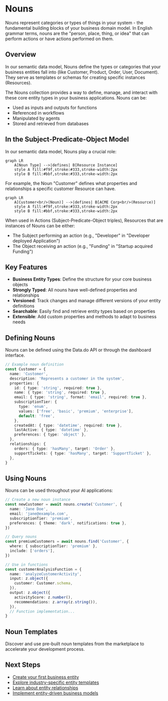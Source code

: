 # Nouns

Nouns represent categories or types of things in your system - the fundamental building blocks of your business domain model. In English grammar terms, nouns are the "person, place, thing, or idea" that can perform actions or have actions performed on them.

## Overview

In our semantic data model, Nouns define the types or categories that your business entities fall into (like Customer, Product, Order, User, Document). They serve as templates or schemas for creating specific instances (Resources).

The Nouns collection provides a way to define, manage, and interact with these core entity types in your business applications. Nouns can be:

- Used as inputs and outputs for functions
- Referenced in workflows
- Manipulated by agents
- Stored and retrieved from databases

## In the Subject-Predicate-Object Model

In our semantic data model, Nouns play a crucial role:

```mermaid
graph LR
    A[Noun Type] -->|defines| B[Resource Instance]
    style A fill:#f9f,stroke:#333,stroke-width:2px
    style B fill:#bbf,stroke:#333,stroke-width:2px
```

For example, the Noun "Customer" defines what properties and relationships a specific customer Resource can have.

```mermaid
graph LR
    A[Customer<br/>(Noun)] -->|defines| B[ACME Corp<br/>(Resource)]
    style A fill:#f9f,stroke:#333,stroke-width:2px
    style B fill:#bbf,stroke:#333,stroke-width:2px
```

When used in Actions (Subject-Predicate-Object triples), Resources that are instances of Nouns can be either:
- The Subject performing an action (e.g., "Developer" in "Developer deployed Application")
- The Object receiving an action (e.g., "Funding" in "Startup acquired Funding")

## Key Features

- **Business Entity Types**: Define the structure for your core business objects
- **Strongly Typed**: All nouns have well-defined properties and relationships
- **Versioned**: Track changes and manage different versions of your entity definitions
- **Searchable**: Easily find and retrieve entity types based on properties
- **Extensible**: Add custom properties and methods to adapt to business needs

## Defining Nouns

Nouns can be defined using the Data.do API or through the dashboard interface.

```typescript
// Example noun definition
const Customer = {
  name: 'Customer',
  description: 'Represents a customer in the system',
  properties: {
    id: { type: 'string', required: true },
    name: { type: 'string', required: true },
    email: { type: 'string', format: 'email', required: true },
    subscriptionTier: {
      type: 'enum',
      values: ['free', 'basic', 'premium', 'enterprise'],
      default: 'free',
    },
    createdAt: { type: 'datetime', required: true },
    lastActive: { type: 'datetime' },
    preferences: { type: 'object' },
  },
  relationships: {
    orders: { type: 'hasMany', target: 'Order' },
    supportTickets: { type: 'hasMany', target: 'SupportTicket' },
  },
}
```

## Using Nouns

Nouns can be used throughout your AI applications:

```typescript
// Create a new noun instance
const newCustomer = await nouns.create('Customer', {
  name: 'Jane Doe',
  email: 'jane@example.com',
  subscriptionTier: 'premium',
  preferences: { theme: 'dark', notifications: true },
})

// Query nouns
const premiumCustomers = await nouns.find('Customer', {
  where: { subscriptionTier: 'premium' },
  include: ['orders'],
})

// Use in functions
const customerAnalysisFunction = {
  name: 'analyzeCustomerActivity',
  input: z.object({
    customer: Customer.schema,
  }),
  output: z.object({
    activityScore: z.number(),
    recommendations: z.array(z.string()),
  }),
  // Function implementation...
}
```

## Noun Templates

Discover and use pre-built noun templates from the marketplace to accelerate your development process.

## Next Steps

- [Create your first business entity](/data/nouns/create)
- [Explore industry-specific entity templates](/data/nouns/templates)
- [Learn about entity relationships](/data/nouns/relationships)
- [Implement entity-driven business models](/data/nouns/business-models)
